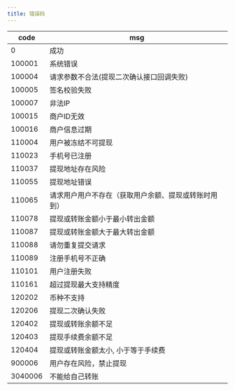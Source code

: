 ```yaml
---
title: 错误码
---
```


| code    | msg                                                  |
| ------- | ---------------------------------------------------- |
| 0       | 成功                                               |
| 100001  | 系统错误                                             |
| 100004  | 请求参数不合法(提现二次确认接口回调失败)             |
| 100005  | 签名校验失败                                         |
| 100007  | 非法IP                                               |
| 100015  | 商户ID无效                                           |
| 100016  | 商户信息过期                                         |
| 110004  | 用户被冻结不可提现                                   |
| 110023  | 手机号已注册                                         |
| 110037  | 提现地址存在风险                                     |
| 110055  | 提现地址错误                                         |
| 110065  | 请求用户用户不存在（获取用户余额、提现或转账时用到） |
| 110078  | 提现或转账金额小于最小转出金额                       |
| 110087  | 提现或转账金额大于最大转出金额                       |
| 110088  | 请勿重复提交请求                                     |
| 110089  | 注册手机号不正确                                     |
| 110101  | 用户注册失败                                         |
| 110161  | 超过提现最大支持精度                                 |
| 120202  | 币种不支持                                           |
| 120206  | 提现二次确认失败                                     |
| 120402  | 提现或转账余额不足                                   |
| 120403  | 提现手续费余额不足                                   |
| 120404  | 提现或转账金额太小, 小于等于手续费                   |
| 900006  | 用户存在风险，禁止提现                               |
| 3040006 | 不能给自己转账                                       |